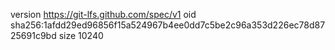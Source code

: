version https://git-lfs.github.com/spec/v1
oid sha256:1afdd29ed96856f15a524967b4ee0dd7c5be2c96a353d226ec78d8725691c9bd
size 10240
